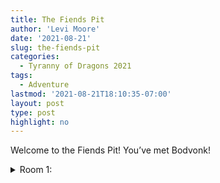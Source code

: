 ```yaml
---
title: The Fiends Pit
author: 'Levi Moore'
date: '2021-08-21'
slug: the-fiends-pit
categories:
  - Tyranny of Dragons 2021
tags:
  - Adventure
lastmod: '2021-08-21T18:10:35-07:00'
layout: post
type: post
highlight: no
---
```


Welcome to the Fiends Pit! You've met Bodvonk!

<details><summary>Room 1:</summary>

You enter a dark slate gray room, there is only one exit and next to it is this engraving: 

```θΩΣ θΑΤ ΕΝΤΕΡ ΣΠΙΚ ΕΡΥΔΑΙΤ```
